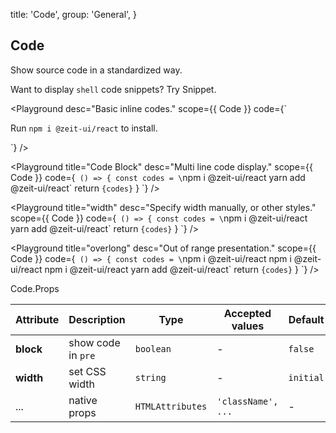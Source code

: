 
  title: 'Code',
  group: 'General',
}

## Code

Show source code in a standardized way.

<Note>
  Want to display <Code>shell</Code> code snippets?
  Try <NextLink href="/en-us/components/snippet"><Link color>Snippet</Link></NextLink>.
</Note>

<Playground
  desc="Basic inline codes."
  scope={{ Code }}
  code={`
<p>Run <Code>npm i @zeit-ui/react</Code> to install.</p>
`} />


<Playground
  title="Code Block"
  desc="Multi line code display."
  scope={{ Code }}
  code={`
() => {
  const codes = \`npm i @zeit-ui/react
yarn add @zeit-ui/react\`
  return <Code block>{codes}</Code>
}
`} />

<Playground
  title="width"
  desc="Specify width manually, or other styles."
  scope={{ Code }}
  code={`
() => {
  const codes = \`npm i @zeit-ui/react
yarn add @zeit-ui/react\`
  return <Code block width="50%">{codes}</Code>
}
`} />

<Playground
  title="overlong"
  desc="Out of range presentation."
  scope={{ Code }}
  code={`
() => {
  const codes = \`npm i @zeit-ui/react npm i @zeit-ui/react npm i @zeit-ui/react
yarn add @zeit-ui/react\`
  return <Code block width="50%">{codes}</Code>
}
`} />

<Attributes edit="/pages/en-us/components/code.mdx">
<Attributes.Title>Code.Props</Attributes.Title>

| Attribute | Description | Type | Accepted values | Default
| ---------- | ---------- | ---- |  -------------- | ------ |
| **block** | show code in `pre` | `boolean` | - | `false` |
| **width** | set CSS width | `string` | - | `initial` |
| ... | native props | `HTMLAttributes` | `'className', ...` | - |

</Attributes>

